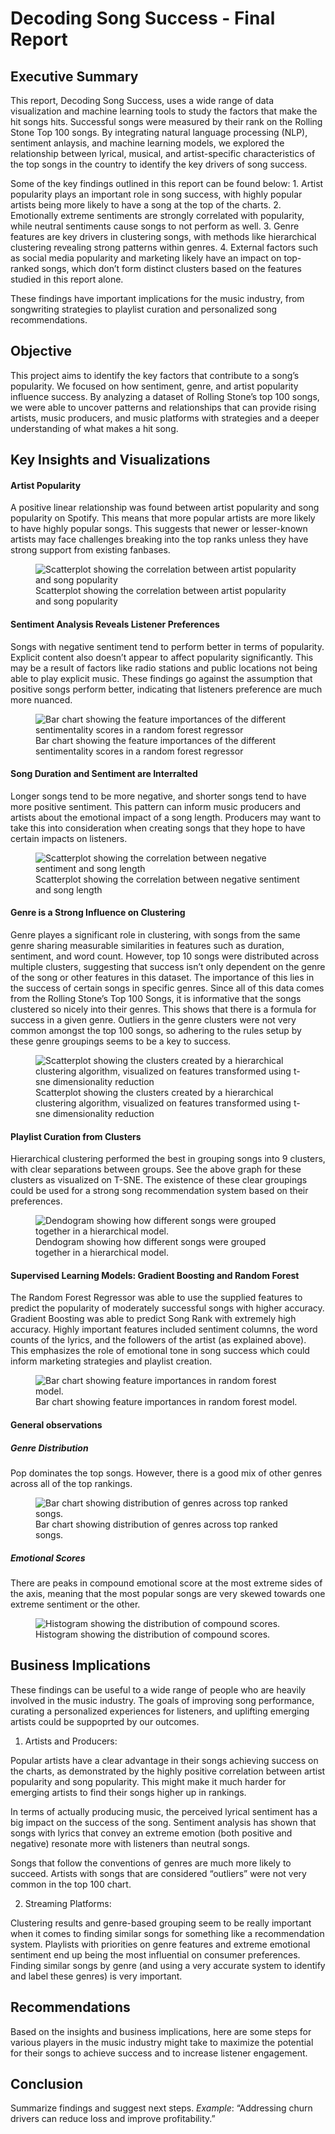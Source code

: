 # Decoding Song Success - Final Report

## Executive Summary

This report, Decoding Song Success, uses a wide range of data visualization and machine learning tools to study the factors that make the hit songs hits. Successful songs were measured by their rank on the Rolling Stone Top 100 songs. By integrating natural language processing (NLP), sentiment anlaysis, and machine learning models, we explored the relationship between lyrical, musical, and artist-specific characteristics of the top songs in the country to identify the key drivers of song success.

Some of the key findings outlined in this report can be found below:
1. Artist popularity plays an important role in song success, with highly popular artists being more likely to have a song at the top of the charts.
2. Emotionally extreme sentiments are strongly correlated with popularity, while neutral sentiments cause songs to not perform as well.
3. Genre features are key drivers in clustering songs, with methods like hierarchical clustering revealing strong patterns within genres.
4. External factors such as social media popularity and marketing likely have an impact on top-ranked songs, which don't form distinct clusters based on the features studied in this report alone.

These findings have important implications for the music industry, from songwriting strategies to playlist curation and personalized song recommendations.

## Objective

This project aims to identify the key factors that contribute to a song's popularity. We focused on how sentiment, genre, and artist popularity influence success. By analyzing a dataset of Rolling Stone's top 100 songs, we were able to uncover patterns and relationships that can provide rising artists, music producers, and music platforms with strategies and a deeper understanding of what makes a hit song.

## Key Insights and Visualizations

#### Artist Popularity
A positive linear relationship was found between artist popularity and song popularity on Spotify. This means that more popular artists are more likely to have highly popular songs. This suggests that newer or lesser-known artists may face challenges breaking into the top ranks unless they have strong support from existing fanbases.

![Scatterplot showing the correlation between artist popularity and song popularity](img/song_artist.png)

#### Sentiment Analysis Reveals Listener Preferences
Songs with negative sentiment tend to perform better in terms of popularity. Explicit content also doesn't appear to affect popularity significantly. This may be a result of factors like radio stations and public locations not being able to play explicit music. These findings go against the assumption that positive songs perform better, indicating that listeners preference are much more nuanced.

![Bar chart showing the feature importances of the different sentimentality scores in a random forest regressor](img/sentiment_importance.png)

#### Song Duration and Sentiment are Interralted
Longer songs tend to be more negative, and shorter songs tend to have more positive sentiment. This pattern can inform music producers and artists about the emotional impact of a song length. Producers may want to take this into consideration when creating songs that they hope to have certain impacts on listeners.

![Scatterplot showing the correlation between negative sentiment and song length](img/sent_length.png)

#### Genre is a Strong Influence on Clustering
Genre playes a significant role in clustering, with songs from the same genre sharing measurable similarities in features such as duration, sentiment, and word count. However, top 10 songs were distributed across multiple clusters, suggesting that success isn't only dependent on the genre of the song or other features in this dataset. The importance of this lies in the success of certain songs in specific genres. Since all of this data comes from the Rolling Stone's Top 100 Songs, it is informative that the songs clustered so nicely into their genres. This shows that there is a formula for success in a given genre. Outliers in the genre clusters were not very common amongst the top 100 songs, so adhering to the rules setup by these genre groupings seems to be a key to success.

![Scatterplot showing the clusters created by a hierarchical clustering algorithm, visualized on features transformed using t-sne dimensionality reduction](img/genre_clusters.png)

#### Playlist Curation from Clusters
Hierarchical clustering performed the best in grouping songs into 9 clusters, with clear separations between groups. See the above graph for these clusters as visualized on T-SNE. The existence of these clear groupings could be used for a strong song recommendation system based on their preferences. 

![Dendogram showing how different songs were grouped together in a hierarchical model.](img/dendogram.png)

#### Supervised Learning Models: Gradient Boosting and Random Forest
The Random Forest Regressor was able to use the supplied features to predict the popularity of moderately successful songs with higher accuracy. Gradient Boosting was able to predict Song Rank with extremely high accuracy. Highly important features included sentiment columns, the word counts of the lyrics, and the followers of the artist (as explained above). This emphasizes the role of emotional tone in song success which could inform marketing strategies and playlist creation.

![Bar chart showing feature importances in random forest model.](img/feat_imp.png)

#### General observations

##### Genre Distribution
Pop dominates the top songs. However, there is a good mix of other genres across all of the top rankings.

![Bar chart showing distribution of genres across top ranked songs.](img/genre_dist.png)

##### Emotional Scores
There are peaks in compound emotional score at the most extreme sides of the axis, meaning that the most popular songs are very skewed towards one extreme sentiment or the other.

![Histogram showing the distribution of compound scores.](img/compound_score.png)

## Business Implications
These findings can be useful to a wide range of people who are heavily involved in the music industry. The goals of improving song performance, curating a personalized experiences for listeners, and uplifting emerging artists could be suppoprted by our outcomes.

1. Artists and Producers:

Popular artists have a clear advantage in their songs achieving success on the charts, as demonstrated by the highly positive correlation between artist popularity and song popularity. This might make it much harder for emerging artists to find their songs higher up in rankings. 

In terms of actually producing music, the perceived lyrical sentiment has a big impact on the success of the song. Sentiment analysis has shown that songs with lyrics that convey an extreme emotion (both positive and negative) resonate more with listeners than neutral songs.

Songs that follow the conventions of genres are much more likely to succeed. Artists with songs that are considered "outliers" were not very common in the top 100 chart.

2. Streaming Platforms:

Clustering results and genre-based grouping seem to be really important when it comes to finding similar songs for something like a recommendation system. Playlists with priorities on genre features and extreme emotional sentiment end up being the most influential on consumer preferences. Finding similar songs by genre (and using a very accurate system to identify and label these genres) is very important.

## Recommendations

Based on the insights and business implications, here are some steps for various players in the music industry might take to maximize the potential for their songs to achieve success and to increase listener engagement.


## Conclusion
Summarize findings and suggest next steps.
   *Example*: "Addressing churn drivers can reduce loss and improve profitability."